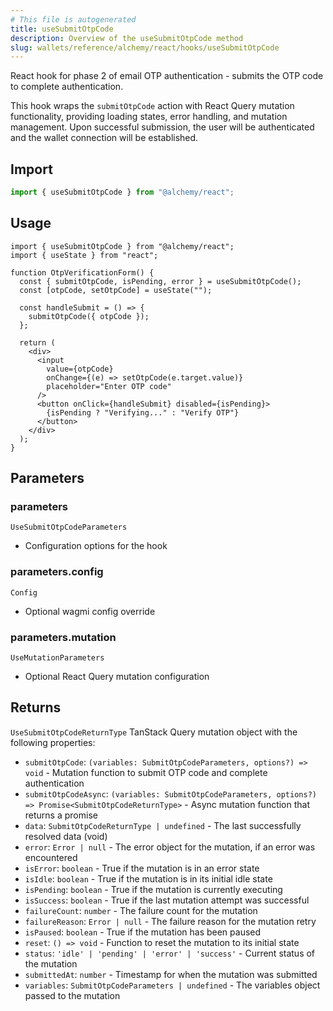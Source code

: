 ```yaml
---
# This file is autogenerated
title: useSubmitOtpCode
description: Overview of the useSubmitOtpCode method
slug: wallets/reference/alchemy/react/hooks/useSubmitOtpCode
---
```


React hook for phase 2 of email OTP authentication - submits the OTP code to complete authentication.

This hook wraps the `submitOtpCode` action with React Query mutation functionality,
providing loading states, error handling, and mutation management. Upon successful submission,
the user will be authenticated and the wallet connection will be established.

## Import

```ts
import { useSubmitOtpCode } from "@alchemy/react";
```

## Usage

```tsx twoslash
import { useSubmitOtpCode } from "@alchemy/react";
import { useState } from "react";

function OtpVerificationForm() {
  const { submitOtpCode, isPending, error } = useSubmitOtpCode();
  const [otpCode, setOtpCode] = useState("");

  const handleSubmit = () => {
    submitOtpCode({ otpCode });
  };

  return (
    <div>
      <input
        value={otpCode}
        onChange={(e) => setOtpCode(e.target.value)}
        placeholder="Enter OTP code"
      />
      <button onClick={handleSubmit} disabled={isPending}>
        {isPending ? "Verifying..." : "Verify OTP"}
      </button>
    </div>
  );
}
```

## Parameters

### parameters

`UseSubmitOtpCodeParameters`

- Configuration options for the hook

### parameters.config

`Config`

- Optional wagmi config override

### parameters.mutation

`UseMutationParameters`

- Optional React Query mutation configuration

## Returns

`UseSubmitOtpCodeReturnType`
TanStack Query mutation object with the following properties:

- `submitOtpCode`: `(variables: SubmitOtpCodeParameters, options?) => void` - Mutation function to submit OTP code and complete authentication
- `submitOtpCodeAsync`: `(variables: SubmitOtpCodeParameters, options?) => Promise<SubmitOtpCodeReturnType>` - Async mutation function that returns a promise
- `data`: `SubmitOtpCodeReturnType | undefined` - The last successfully resolved data (void)
- `error`: `Error | null` - The error object for the mutation, if an error was encountered
- `isError`: `boolean` - True if the mutation is in an error state
- `isIdle`: `boolean` - True if the mutation is in its initial idle state
- `isPending`: `boolean` - True if the mutation is currently executing
- `isSuccess`: `boolean` - True if the last mutation attempt was successful
- `failureCount`: `number` - The failure count for the mutation
- `failureReason`: `Error | null` - The failure reason for the mutation retry
- `isPaused`: `boolean` - True if the mutation has been paused
- `reset`: `() => void` - Function to reset the mutation to its initial state
- `status`: `'idle' | 'pending' | 'error' | 'success'` - Current status of the mutation
- `submittedAt`: `number` - Timestamp for when the mutation was submitted
- `variables`: `SubmitOtpCodeParameters | undefined` - The variables object passed to the mutation
